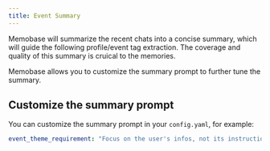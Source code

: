 ```yaml
---
title: Event Summary
---
```


Memobase will summarize the recent chats into a concise summary, which will guide the following profile/event tag extraction.
The coverage and quality of this summary is cruical to the memories.

Memobase allows you to customize the summary prompt to further tune the summary.

## Customize the summary prompt
You can customize the summary prompt in your `config.yaml`, for example:
```yaml config.yaml
event_theme_requirement: "Focus on the user's infos, not its instructions."
```